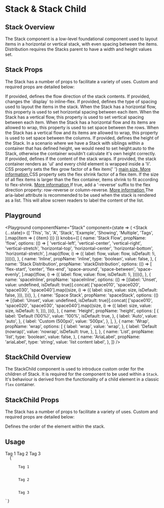 


# Stack & Stack Child

## Stack Overview

The Stack component is a low-level foundational component used to layout items in a horizontal or vertical stack, with even spacing between the items. Distribution requires the Stacks parent to have a width and height values set.

## Stack Props

The Stack has a number of props to facilitate a variety of uses. Custom and required props are detailed below:

<LegacyBlock marginTop="sizing050">
  <Prop
    name="flow"
    type="Flow.VerticalLeft | Flow.VerticalCenter | Flow.VerticalRight | Flow.VerticalStretch | Flow.HorizontalTop | Flow.HorizontalCenter | Flow.HorizontalBottom | Flow.HorizontalStretch"
    default="Flow.Vertical"
  >
    If provided, defines the flow direction of the stack contents.
  </Prop>
  <Prop name="inline" type="boolean">
    If provided, changes the `display` to inline-flex.
  </Prop>
  <Prop
    name="stackDistribution"
    type="StackDistribution"
    default="StackDistribution.SpaceAround"
  >
    If provided, defines the type of spacing used to layout the items in the
    stack.
  </Prop>
  <Prop name="spaceInline" type="string">
    When the Stack has a horizontal flow, this property is used to set
    horizontal spacing between each item. When the Stack has a vertical flow,
    this property is used to set vertical spacing between each item.
  </Prop>
  <Prop name="spaceStack" type="string">
    When the Stack has a horizontal flow and its items are allowed to wrap, this
    property is used to set space between the rows. When the Stack has a
    vertical flow and its items are allowed to wrap, this property is used to
    set space between the columns.
  </Prop>
  <Prop name="height" type="string" default="100%">
    If provided, defines the height of the Stack. In a scenario where we have a
    Stack with siblings within a container that has defined height, we would
    need to set height:auto to the Stack, otherwise the container wouldn't
    calculate it's own height correctly.
  </Prop>
  <Prop name="wrap" type="wrap | nowrap">
    If provided, defines if the content of the stack wraps.
  </Prop>
  <Prop name="list" type="boolean">
    If provided, the stack container renders as 'ul' and every child element is
    wrapped inside a 'li'.
  </Prop>
  <Prop name="flexGrow" type="boolean | number">
    CSS property sets the flex grow factor of a flex item{' '}
    <a href="https://www.w3.org/TR/css-flexbox/#main-size"> main size. </a>
    <a href="https://developer.mozilla.org/en-US/docs/Web/CSS/flex-grow">
      More information
    </a>
  </Prop>
  <Prop name="flexShrink" type="boolean | number">
    CSS property sets the flex shrink factor of a flex item. If the size of all
    flex items is larger than the flex container, items shrink to fit according
    to flex-shrink.
    <a href="https://developer.mozilla.org/en-US/docs/Web/CSS/flex-shrink">
      More information
    </a>
  </Prop>
  <Prop name="flowReverse" type="boolean">
    If true, add a '-reverse' suffix to the flex direction property: row-reverse
    or column-reverse.
    <a href="https://developer.mozilla.org/en-US/docs/Web/CSS/flex-direction">
      More information
    </a>
  </Prop>
  <Prop name="ariaLabel" type="string">
    The aria-label attribute is recommended to be used when the stack is
    rendered as a list. This will allow screen readers to label the content of
    the list.
  </Prop>
</LegacyBlock>

## Playground

<Playground
  componentName="Stack"
  component={state => (
    <LegacyBlock width="100%" height="300px" overflowY="scroll">
      <Stack {...state}>
        {[
          'This',
          'Is',
          'A',
          'Stack',
          'Example',
          'Showing',
          'Multiple',
          'Tags',
        ].map(item => (
          <Tag>{item}</Tag>
        ))}
      </Stack>
    </LegacyBlock>
  )}
  knobs={[
    {
      name: 'Stack Flow',
      propName: 'flow',
      options: (() =>
        [
          'vertical-left',
          'vertical-center',
          'vertical-right',
          'vertical-stretch',
          'horizontal-top',
          'horizontal-center',
          'horizontal-bottom',
          'horizontal-stretch',
        ].map((flow, i) => ({
          label: flow,
          value: flow,
          isDefault: !i,
        })))(),
    },
    {
      name: 'Inline',
      propName: 'inline',
      type: 'boolean',
      value: false,
    },
    {
      name: 'Stack Distribution',
      propName: 'stackDistribution',
      options: (() =>
        [
          'flex-start',
          'center',
          'flex-end',
          'space-around',
          'space-between',
          'space-evenly',
        ].map((flow, i) => ({
          label: flow,
          value: flow,
          isDefault: !i,
        })))(),
    },
    {
      name: 'spaceInline',
      propName: 'spaceInline',
      options: (() =>
        [{label: 'Unset', value: undefined, isDefault: true}].concat(
          ['space010', 'space020', 'space030', 'space040'].map((size, i) => ({
            label: size,
            value: size,
            isDefault: false,
          })),
        ))(),
    },
    {
      name: 'Space Stack',
      propName: 'spaceStack',
      options: (() =>
        [{label: 'Unset', value: undefined, isDefault: true}].concat(
          ['space010', 'space020', 'space030', 'space040'].map((size, i) => ({
            label: size,
            value: size,
            isDefault: !i,
          })),
        ))(),
    },
    {
      name: 'Height',
      propName: 'height',
      options: [
        {
          label: 'Default (100%)',
          value: '100%',
          isDefault: true,
        },
        {
          label: 'Auto',
          value: 'auto',
        },
        {
          label: 'Custom (500px)',
          value: '500px',
        },
      ],
    },
    {
      name: 'Wrap',
      propName: 'wrap',
      options: [
        {
          label: 'wrap',
          value: 'wrap',
        },
        {
          label: 'Default (nowrap)',
          value: 'nowrap',
          isDefault: true,
        },
      ],
    },
    {
      name: 'List',
      propName: 'list',
      type: 'boolean',
      value: false,
    },
    {
      name: 'AriaLabel',
      propName: 'ariaLabel',
      type: 'string',
      value: 'list content label',
    },
  ]}
/>

## StackChild Overview

The StackChild component is used to introduce custom order for the children of Stack.
It is required for the component to be used within a `Stack`.
It's behaviour is derived from the functionality of a child element in a classic `flex` container.

## StackChild Props

The Stack has a number of props to facilitate a variety of uses. Custom and required props are detailed below:

<LegacyBlock marginTop="sizing050">
  <Prop name="order" type="number" required>
    Defines the order of the element within the stack.
  </Prop>
</LegacyBlock>

## Usage

<LegacyBlock marginTop="sizing050">
  <Stack flow={Flow.HorizontalTop}>
    <StackChild order={3}>
      <Tag>Tag 1</Tag>
    </StackChild>
    <StackChild order={1}>
      <Tag>Tag 2</Tag>
    </StackChild>
    <StackChild order={2}>
      <Tag>Tag 3</Tag>
    </StackChild>
  </Stack>
</LegacyBlock>

<Code>
  {`<Stack>
    <StackChild order={3}>
      <Tag>Tag 1</Tag>
    </StackChild>
    <StackChild order={1}>
      <Tag>Tag 2</Tag>
    </StackChild>
    <StackChild order={2}>
      <Tag>Tag 3</Tag>
    </StackChild>
</Stack>`}
</Code>
